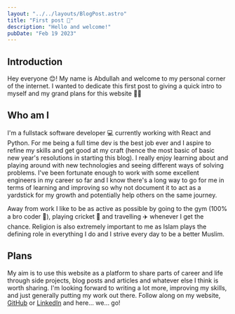 ```yaml
---
layout: "../../layouts/BlogPost.astro"
title: "First post 📝"
description: "Hello and welcome!"
pubDate: "Feb 19 2023"
---
```


## Introduction

Hey everyone 😊! My name is Abdullah and welcome to my personal corner of the internet. I wanted to dedicate this first post to giving a quick intro to myself and my grand plans for this website 🚀🌙

## Who am I

I'm a fullstack software developer 💻 currently working with React and Python. For me being a full time dev is the best job ever and I aspire to refine my skills and get good at my craft (hence the most basic of basic new year's resolutions in starting this blog). I really enjoy learning about and playing around with new technologies and seeing different ways of solving problems. I've been fortunate enough to work with some excellent engineers in my career so far and I know there's a long way to go for me in terms of learning and improving so why not document it to act as a yardstick for my growth and potentially help others on the same journey.

Away from work I like to be as active as possible by going to the gym (100% a bro coder 💪), playing cricket 🏏 and travelling ✈️ whenever I get the chance. Religion is also extremely important to me as Islam plays the defining role in everything I do and I strive every day to be a better Muslim.

## Plans

My aim is to use this website as a platform to share parts of career and life through side projects, blog posts and articles and whatever else I think is worth sharing. I'm looking forward to writing a lot more, improving my skills, and just generally putting my work out there. Follow along on my website, [GitHub](https://github.com/Abdullah-Majid) or [LinkedIn](https://www.linkedin.com/in/abdullah-majid-11682816a/) and here... we... go!
